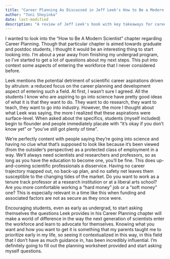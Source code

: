 ---
title: "Career Planning As Discussed in Jeff Leek's How to Be a Modern Scientist"
author: "Toni Shoyinka"
date: last-modified
description: "A review of Jeff Leek's book with key takeaways for career planning in science."
---

I wanted to look into the “How to Be A Modern Scientist” chapter regarding Career Planning. Though that particular chapter is aimed towards graduate and postdoc students, I thought it would be an interesting thing to start looking into. I’m about a year away from finishing my undergrad program, so I’ve started to get a lot of questions about my next steps. This put into context some aspects of entering the workforce that I never considered before.

Leek mentions the potential detriment of scientific career aspirations driven by altruism: a reduced focus on the career planning and development aspect of entering such a field. At first, I wasn’t sure I agreed. All the students I know who are aspiring to go into science have pretty good ideas of what it is that they want to do. They want to do research, they want to teach, they want to go into industry. However, the more I thought about what Leek was saying, the more I realized that these aspirations were surface-level. When asked about the specifics, students (myself included) begin to flounder and people immediately placate with “it’s okay if you don’t know yet” or “you’ve still got plenty of time”. 

We’re perfectly content with people saying they’re going into science and having no clue what that’s supposed to look like because it’s been viewed (from the outsider’s perspective) as a protected class of employment in a way. We’ll always need scientists and researchers and professors, so as long as you have the education to become one, you’ll be fine. This does up-and-coming scientific professionals a disservice. Having no career trajectory mapped out, no back-up plan, and no safety net leaves them susceptible to the changing tides of the market. Do you want to work as a tenure track professor at a research institution or at a liberal arts school? Are you more comfortable working a “hard money” job or a “soft money” one? This is especially relevant in a time like this when funding and associated factors are not as secure as they once were. 

Encouraging students, even as early as undergrad, to start asking themselves the questions Leek provides in his Career Planning chapter will make a world of difference in the way the next generation of scientists enter the workforce and learn to advocate for themselves. Knowing what you want and how you want to get it is something that my parents taught me to prioritize early in my life, so seeing it contextualized in this way, in this field that I don’t have as much guidance in, has been incredibly influential. I’m definitely going to fill out the planning worksheet provided and start asking myself questions.
